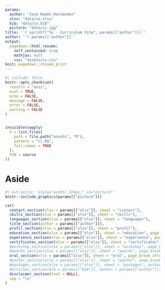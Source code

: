 ```yaml
---
params:
  author: "José Ramón Hernández"
  xlsx: "data/cv.xlsx"
  bib: "data/cv.bib"
  picture: "data/cv.jpg"
title: '`r sprintf("%s - Curriculum Vitæ", params[["author"]])`'
author: '`r params[["author"]]`'
output:
  pagedown::html_resume:
    self_contained: true
    mathjax: null
    css: "assets/cv.css"
knit: pagedown::chrome_print
---
```


```r
#| include: false
knitr::opts_chunk$set(
  results = "asis",
  eval = TRUE,
  echo = FALSE,
  message = FALSE,
  error = FALSE,
  warning = FALSE
)


invisible(sapply(
  X = list.files(
    path = file.path("assets", "R"),
    pattern = "\\.R$",
    full.names = TRUE
  ),
  FUN = source
))
```

# Aside

```r
#| out.extra: 'style="width: 226px;" id="picture"'
knitr::include_graphics(params[["picture"]])
```

```r
cat(
  contact_section(xlsx = params[["xlsx"]], sheet = "contact"),
  skills_section(xlsx = params[["xlsx"]], sheet = "skills"),
  languages_section(xlsx = params[["xlsx"]], sheet = "languages"),
  title_section(author = params[["author"]]),
  profil_section(xlsx = params[["xlsx"]], sheet = "profil"),
  education_section(xlsx = params[["xlsx"]], sheet = "education", page_break_after = FALSE),
  experience_section(xlsx = params[["xlsx"]], sheet = "experience", page_break_after = FALSE),
  certificates_section(xlsx = params[["xlsx"]], sheet = "certificates", page_break_after = FALSE),
  #workshop_section(xlsx = params[["xlsx"]], sheet = "workshop", page_break_after = FALSE, colour = "#33333"),
  #awards_section(xlsx = params[["xlsx"]], sheet = "awards", page_break_after = FALSE, colour = "#33333"),
  oral_section(xlsx = params[["xlsx"]], sheet = "oral", page_break_after = FALSE, colour = "#33333"),
  #poster_section(xlsx = params[["xlsx"]], sheet = "poster", page_break_after = FALSE, colour = "#33333"),
  #packages_section(xlsx = params[["xlsx"]], sheet = "packages", author = params[["author"]], page_break_after = FALSE),
  #articles_section(bib = params[["bib"]], author = params[["author"]], page_break_after = FALSE),
  disclaimer_section(text = NULL),
  sep = "\n"
)
```
